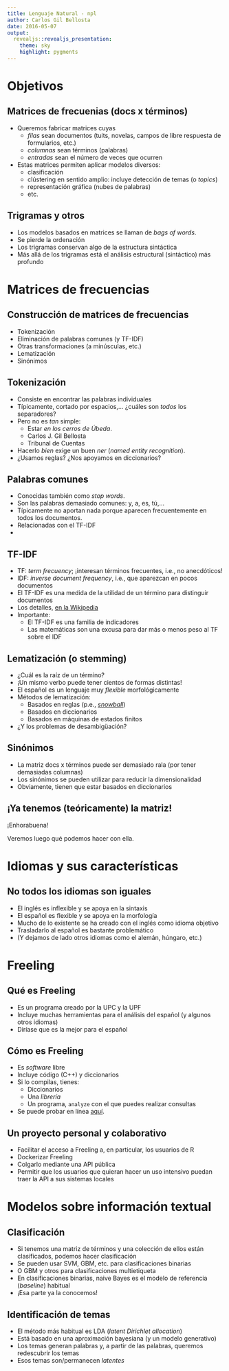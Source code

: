 ```yaml
---
title: Lenguaje Natural - npl
author: Carlos Gil Bellosta
date: 2016-05-07
output: 
  revealjs::revealjs_presentation:
    theme: sky
    highlight: pygments
---
```


# Objetivos

## Matrices de frecuenias (docs x términos)

* Queremos fabricar matrices cuyas
    * *filas* sean documentos (tuits, novelas, campos de libre respuesta de formularios, etc.)
    * *columnas* sean términos (palabras)
    * *entradas* sean el número de veces que ocurren
* Estas matrices permiten aplicar modelos diversos: 
    * clasificación
    * clústering en sentido amplio: incluye detección de temas (o _topics_)
    * representación gráfica (nubes de palabras)
    * etc.
    
## Trigramas y otros

* Los modelos basados en matrices se llaman de _bags of words_.
* Se pierde la ordenación 
* Los trigramas conservan algo de la estructura sintáctica
* Más allá de los trigramas está el análisis estructural (sintáctico) más profundo


# Matrices de frecuencias

## Construcción de matrices de frecuencias

- Tokenización
- Eliminación de palabras comunes (y TF-IDF)
- Otras transformaciones (a minúsculas, etc.)
- Lematización
- Sinónimos


## Tokenización

* Consiste en encontrar las palabras individuales
* Típicamente, cortado por espacios,... ¿cuáles son _todos_ los separadores?
* Pero no es _tan_ simple:
    * Estar _en los cerros de Úbeda_.
    * Carlos J. Gil Bellosta
    * Tribunal de Cuentas
* Hacerlo _bien_ exige un buen _ner_ (_named entity recognition_).
* ¿Usamos reglas? ¿Nos apoyamos en diccionarios?


## Palabras comunes

* Conocidas también como _stop words_.
* Son las palabras demasiado comunes: y, a, es, tú,...
* Típicamente no aportan nada porque aparecen frecuentemente en todos los documentos.
* Relacionadas con el TF-IDF
* [](./Rplot.jpeg)


## TF-IDF

* TF: _term frecuency_; ¡interesan términos frecuentes, i.e., no anecdóticos!
* IDF: _inverse document frequency_, i.e., que aparezcan en pocos documentos
* El TF-IDF es una medida de la utilidad de un término para distinguir documentos
* Los detalles, [en la Wikipedia](https://en.wikipedia.org/wiki/Tf%E2%80%93idf)
* Importante:
    * El TF-IDF es una familia de indicadores
    * Las matemáticas son una excusa para dar más o menos peso al TF sobre el IDF


## Lematización (o stemming)

* ¿Cuál es la raíz de un término?
* ¡Un mismo verbo puede tener cientos de formas distintas!
* El español es un lenguaje muy _flexible_ morfológicamente
* Métodos de lematización:
    * Basados en reglas (p.e., [_snowball_](http://snowball.tartarus.org/algorithms/spanish/stemmer.html))
    * Basados en diccionarios
    * Basados en máquinas de estados finitos
* ¿Y los problemas de desambigüación?    


## Sinónimos

* La matriz docs x términos puede ser demasiado rala (por tener demasiadas columnas)
* Los sinónimos se pueden utilizar para reducir la dimensionalidad
* Obviamente, tienen que estar basados en diccionarios
    

## ¡Ya tenemos (teóricamente) la matriz!

¡Enhorabuena!

Veremos luego qué podemos hacer con ella.


# Idiomas y sus características

## No todos los idiomas son iguales

* El inglés es inflexible y se apoya en la sintaxis
* El español es flexible y se apoya en la morfología
* Mucho de lo existente se ha creado con el inglés como idioma objetivo
* Trasladarlo al español es bastante problemático
* (Y dejamos de lado otros idiomas como el alemán, húngaro, etc.)


# Freeling

## Qué es Freeling

* Es un programa creado por la UPC y la UPF
* Incluye muchas herramientas para el análisis del español (y algunos otros idiomas)
* Diríase que es la mejor para el español

## Cómo es Freeling

* Es _software_ libre
* Incluye código (C++) y diccionarios
* Si lo compilas, tienes:
    * Diccionarios
    * Una _librería_
    * Un programa, `analyze` con el que puedes realizar consultas
* Se puede probar en línea [aquí](http://nlp.lsi.upc.edu/freeling/demo/demo.php).

## Un proyecto personal y colaborativo

* Facilitar el acceso a Freeling a, en particular, los usuarios de R
* Dockerizar Freeling 
* Colgarlo mediante una API pública
* Permitir que los usuarios que quieran hacer un uso intensivo puedan traer la API a sus sistemas locales
    
    
# Modelos sobre información textual

## Clasificación

* Si tenemos una matriz de términos y una colección de ellos están clasificados, podemos hacer clasificación
* Se pueden usar SVM, GBM, etc. para clasificaciones binarias
* O GBM y otros para clasificaciones multietiqueta
* En clasificaciones binarias, naive Bayes es el modelo de referencia (_baseline_) habitual
* ¡Esa parte ya la conocemos!


## Identificación de temas

* El método más habitual es LDA (_latent Dirichlet allocation_)
* Está basado en una aproximación bayesiana (y un modelo generativo)
* Los temas generan palabras y, a partir de las palabras, queremos redescubrir los temas
* Esos temas son/permanecen _latentes_


